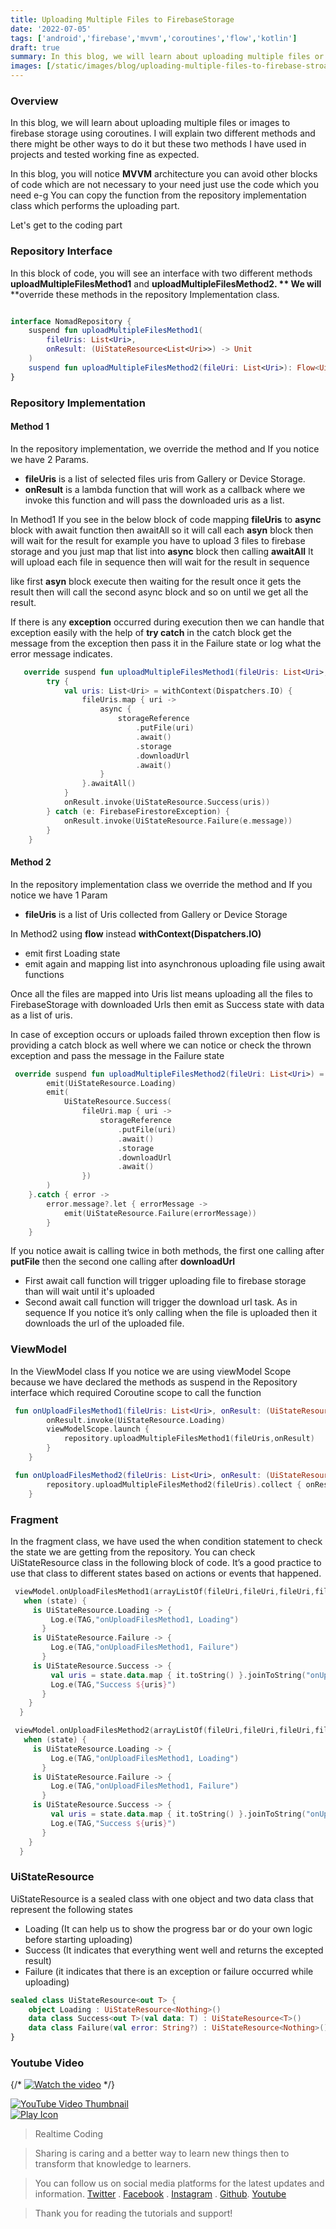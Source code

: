 ```yaml
---
title: Uploading Multiple Files to FirebaseStorage
date: '2022-07-05'
tags: ['android','firebase','mvvm','coroutines','flow','kotlin']
draft: true
summary: In this blog, we will learn about uploading multiple files or images to firebase storage using coroutines. 
images: [/static/images/blog/uploading-multiple-files-to-firebase-stroage.jpg]
---
```


### Overview

In this blog, we will learn about uploading multiple files or images to firebase storage using coroutines. I will explain two different methods and there might be other ways to do it but these two methods I have used in projects and tested working fine as expected.

In this blog, you will notice **MVVM** architecture you can avoid other blocks of code which are not necessary to your need just use the code which you need e-g You can copy the function from the repository implementation class which performs the uploading part.

Let's get to the coding part



### Repository Interface

In this block of code, you will see an interface with two different methods **uploadMultipleFilesMethod1** and **uploadMultipleFilesMethod2. ** We will** **override these methods in the repository Implementation class.

```kotlin

interface NomadRepository {
    suspend fun uploadMultipleFilesMethod1(
        fileUris: List<Uri>, 
        onResult: (UiStateResource<List<Uri>>) -> Unit
    )
	suspend fun uploadMultipleFilesMethod2(fileUri: List<Uri>): Flow<UiStateResource<List<Uri>>>
}
```



### Repository Implementation


#### Method 1

In the repository implementation, we override the method and If you notice we have 2 Params. 


- **fileUris** is a list of selected files uris from Gallery or Device Storage.
- **onResult** is a lambda function that will work as a callback where we invoke this function and will pass the downloaded uris as a list.

In Method1 If you see in the below block of code mapping **fileUris** to **async** block with await function then awaitAll so it will call each **asyn** block then will wait for the result for example you have to upload 3 files to firebase storage and you just map that list into **async** block then calling **awaitAll** It will upload each file in sequence then will wait for the result in sequence 

like first **asyn** block execute then waiting for the result once it gets the result then will call the second async block and so on until we get all the result.

If there is any **exception** occurred during execution then we can handle that exception easily with the help of **try catch** in the catch block get the message from the exception then pass it in the Failure state or log what the error message indicates.

```kotlin
   override suspend fun uploadMultipleFilesMethod1(fileUris: List<Uri>, onResult: (UiStateResource<List<Uri>>) -> Unit) {
        try {
            val uris: List<Uri> = withContext(Dispatchers.IO) {
                fileUris.map { uri ->
                    async {
                        storageReference
                            .putFile(uri)
                            .await()
                            .storage
                            .downloadUrl
                            .await()
                    }
                }.awaitAll()
            }
            onResult.invoke(UiStateResource.Success(uris))
        } catch (e: FirebaseFirestoreException) {
            onResult.invoke(UiStateResource.Failure(e.message))
        }
    }
```


#### Method 2

In the repository implementation class we override the method and If you notice we have 1 Param 


- **fileUris** is a list of Uris collected from Gallery or Device Storage

In Method2 using **flow** instead **withContext(Dispatchers.IO)**


- emit first Loading state 
- emit again and mapping list into asynchronous uploading file using await functions 

Once all the files are mapped into Uris list means uploading all the files to FirebaseStorage with downloaded Urls then emit as Success state with data as a list of uris. 

In case of exception occurs or uploads failed thrown exception then flow is providing a catch block as well where we can notice or check the thrown exception and pass the message in the Failure state

```kotlin
 override suspend fun uploadMultipleFilesMethod2(fileUri: List<Uri>) = flow {
        emit(UiStateResource.Loading)
        emit(
            UiStateResource.Success(
                fileUri.map { uri ->
                    storageReference
                        .putFile(uri)
                        .await()
                        .storage
                        .downloadUrl
                        .await()
                })
        )
    }.catch { error ->
        error.message?.let { errorMessage ->
            emit(UiStateResource.Failure(errorMessage))
        }
    }
```


If you notice await is calling twice in both methods, the first one calling after **putFile** then the second one calling after **downloadUrl**


- First await call function will trigger uploading file to firebase storage than will wait until it's uploaded
- Second await call function will trigger the download url task. As in sequence If you notice it’s only calling when the file is uploaded then it downloads the url of the uploaded file.



### ViewModel

In the ViewModel class If you notice we are using viewModel Scope because we have declared  the methods as suspend in the Repository interface which required Coroutine scope to call the function

```kotlin
 fun onUploadFilesMethod1(fileUris: List<Uri>, onResult: (UiStateResource<List<Uri>>) -> Unit){
        onResult.invoke(UiStateResource.Loading)
        viewModelScope.launch {
            repository.uploadMultipleFilesMethod1(fileUris,onResult)
        }
    }

 fun onUploadFilesMethod2(fileUris: List<Uri>, onResult: (UiStateResource<List<Uri>>) -> Unit) = viewModelScope.launch {
        repository.uploadMultipleFilesMethod2(fileUris).collect { onResult.invoke(it) }
    }


```



### Fragment

In the fragment class, we have used the when condition statement to check the state we are getting from the repository. You can check UiStateResource class in the following block of code. It’s a good practice to use that class to different states based on actions or events that happened.

```kotlin
 viewModel.onUploadFilesMethod1(arrayListOf(fileUri,fileUri,fileUri,fileUri)){ state ->
   when (state) {
     is UiStateResource.Loading -> {
         Log.e(TAG,"onUploadFilesMethod1, Loading")
       }
     is UiStateResource.Failure -> {
         Log.e(TAG,"onUploadFilesMethod1, Failure")
       }
     is UiStateResource.Success -> {
         val uris = state.data.map { it.toString() }.joinToString("onUploadFilesMethod1: \n")
         Log.e(TAG,"Success ${uris}")                   
       }
    }                   
  }

 viewModel.onUploadFilesMethod2(arrayListOf(fileUri,fileUri,fileUri,fileUri)){ state ->
   when (state) {
     is UiStateResource.Loading -> {
         Log.e(TAG,"onUploadFilesMethod1, Loading")
       }
     is UiStateResource.Failure -> {
         Log.e(TAG,"onUploadFilesMethod1, Failure")
       }
     is UiStateResource.Success -> {
         val uris = state.data.map { it.toString() }.joinToString("onUploadFilesMethod1: \n")
         Log.e(TAG,"Success ${uris}")                   
       }
    }                   
  }
```



### UiStateResource

UiStateResource is a sealed class with one object and two data class that represent the following states


- Loading (It can help us to show the progress bar or do your own logic before starting uploading)
- Success (It indicates that everything went well and returns the excepted result)
- Failure (it indicates that there is an exception or failure occurred while uploading)

```kotlin
sealed class UiStateResource<out T> {
    object Loading : UiStateResource<Nothing>()
    data class Success<out T>(val data: T) : UiStateResource<T>() 
    data class Failure(val error: String?) : UiStateResource<Nothing>()
}
```

### Youtube Video

{/* [![Watch the video](/static/images/blog/uploading-multiple-files-to-firebase-stroage.jpg)](https://www.youtube.com/watch?v=jy8QzgW1oYk) */}

<div align="left">
  <a href="https://www.youtube.com/watch?v=jy8QzgW1oYk">
    <div style={{ 
      position: 'relative', 
      display: 'inline-block' 
    }}>
      <img
        src="/static/images/blog/uploading-multiple-files-to-firebase-stroage.jpg"
        alt="YouTube Video Thumbnail"
        style={{
          width: '100%',
          border: '2px solid #e75d60', 
        }}
      />
      <div
        style={{
          position: 'absolute',
          top: 0,
          left: 0,
          width: '100%',
          background: 'rgba(0, 0, 0, 0.9)', // Black overlay with 50% opacity
        }}
      />
      <img
        src="/static/images/youtube-play-btn.png"  
        alt="Play Icon"
        style={{
          position: 'absolute',
          top: '40%',
          left: '50%',
          transform: 'translate(-50%, -50%)',
          width: '120px', // Adjust the size of the play icon as needed
          height: '85px',
        }}
      />
    </div>
  </a>
</div>



> Realtime Coding 

> Sharing is caring and a better way to learn new things then to transform that knowledge to learners.

> You can follow us on social media platforms for the latest updates and information.
[Twitter](https://twitter.com/rtcoding) . [Facebook](https://web.facebook.com/realtimecoding) . [Instagram](https://www.instagram.com/realtimecoding) . [Github](https://github.com/realtimecoding). [Youtube](https://www.youtube.com/channel/UCEw8TWSpI1sgcpv1_dmi8qg/featured)

> Thank you for reading the tutorials and support!

